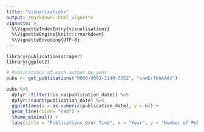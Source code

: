 ```yaml
---
title: "Visualisations"
output: rmarkdown::html_vignette
vignette: >
  %\VignetteIndexEntry{visualisations}
  %\VignetteEngine{knitr::rmarkdown}
  %\VignetteEncoding{UTF-8}
---
```


```loading
library(publicationsscraper)
library(ggplot2)
```


```r
# Publications of each author by year
pubs <- get_publications("0000-0002-2140-5352", "vamErfkAAAAJ")

pubs %>%
  dplyr::filter(!is.na(publication_date)) %>%
  dplyr::count(publication_date) %>%
  ggplot(aes(x = as.numeric(publication_date), y = n)) +  
  geom_line(color= "red") +
  theme_minimal() +
  labs(title = "Publications Over Time", x = "Year", y = "Number of Publications")
```



